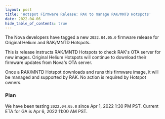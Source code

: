 ```yaml
---
layout: post
title: 'Hotspot Firmware Release: RAK to manage RAK/MNTD Hotspots'
date: 2022-04-06
hide_table_of_contents: true
---
```


The Nova developers have tagged a new `2022.04.05.0` firmware release for Original Helium and
RAK/MNTD Hotspots.

<!--truncate-->

This is release instructs RAK/MNTD Hotspots to check RAK's OTA server for new images. Original
Helium Hotspots will continue to download their firmware updates from Nova's OTA server.

Once a RAK/MNTD Hotspot downloads and runs this firmware image, it will be managed and supported by
RAK. No action is required by Hotspot owners.

### Plan

We have been testing `2022.04.05.0` since Apr 1, 2022 1:30 PM PST. Current ETA for GA is Apr 6, 2022
11:00 AM PST.
